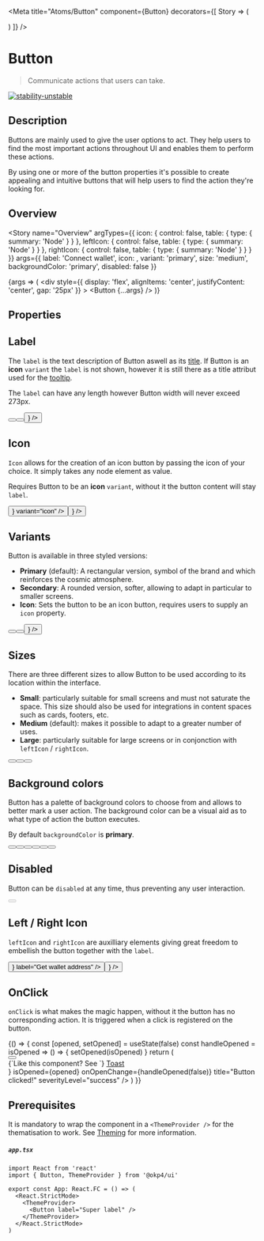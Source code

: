 
<Meta
  title="Atoms/Button"
  component={Button}
  decorators={[
    Story => (
      <ThemeProvider>
        <div className="story-theme-switcher">
          <ThemeSwitcher />
        </div>
        <div className="component-story-main">
          <Story />
        </div>
      </ThemeProvider>
    )
  ]}
/>

# Button

> Communicate actions that users can take.

[![stability-unstable](https://img.shields.io/badge/stability-unstable-yellow.svg)](https://github.com/emersion/stability-badges#unstable)

## Description

Buttons are mainly used to give the user options to act. They help users to find
the most important actions throughout UI and enables them to perform these actions.

By using one or more of the button properties it's possible to create appealing and intuitive buttons
that will help users to find the action they're looking for.

## Overview

<Story
  name="Overview"
  argTypes={{
    icon: { control: false, table: { type: { summary: 'Node' } } },
    leftIcon: { control: false, table: { type: { summary: 'Node' } } },
    rightIcon: { control: false, table: { type: { summary: 'Node' } } }
  }}
  args={{
    label: 'Connect wallet',
    icon: <Icon name="wallet" size={22} />,
    variant: 'primary',
    size: 'medium',
    backgroundColor: 'primary',
    disabled: false
  }}
>
  {args => (
    <div
      style={{
        display: 'flex',
        alignItems: 'center',
        justifyContent: 'center',
        gap: '25px'
      }}
    >
      <Button {...args} />
    </div>
  )}
</Story>

## Properties

<ArgsTable story="Overview" />

## Label

The `label` is the text description of Button aswell as its [title](https://developer.mozilla.org/en-US/docs/Web/HTML/Global_attributes/title).
If Button is an **icon** `variant` the `label` is not shown, however it is still there as a title attribut used for the [tooltip](https://developer.mozilla.org/en-US/docs/Web/Accessibility/ARIA/Roles/Tooltip_Role).

The `label` can have any length however Button width will never exceed 273px.

<Canvas>
  <Story name="Label">
    <div
      style={{
        display: 'flex',
        alignItems: 'center',
        justifyContent: 'center',
        flexWrap: 'wrap',
        gap: '50px'
      }}
    >
      <Button label="Short label" />
      <Button label="Here is how the button acts when you have a long label" />
      <Button label="icon button" variant="icon" icon={<Icon name="profile" size={22} />} />
    </div>
  </Story>
</Canvas>

## Icon

`Icon` allows for the creation of an icon button by passing the icon of your choice. It simply takes any node element as value.

Requires Button to be an **icon** `variant`, without it the button content will stay `label`.

<Canvas>
  <Story name="Icon">
    <div
      style={{
        display: 'flex',
        alignItems: 'center',
        justifyContent: 'center',
        flexWrap: 'wrap',
        gap: '50px'
      }}
    >
      <Button label="icon button" icon={<Icon name="calendar" size={22} />} variant="icon" />
      <Button
        label="Icon passed without the icon variant"
        icon={<Icon name="calendar" size={22} />}
      />
    </div>
  </Story>
</Canvas>

## Variants

Button is available in three styled versions:

- **Primary** (default): A rectangular version, symbol of the brand and which reinforces the cosmic atmosphere.
- **Secondary**: A rounded version, softer, allowing to adapt in particular to smaller screens.
- **Icon**: Sets the button to be an icon button, requires users to supply an `icon` property.

<Canvas>
  <Story name="Variants">
    <div
      style={{
        display: 'flex',
        alignItems: 'center',
        justifyContent: 'center',
        flexWrap: 'wrap',
        gap: '50px'
      }}
    >
      <Button backgroundColor="primary" variant="primary" label="Primary" size="medium" />
      <Button backgroundColor="primary" variant="secondary" label="Secondary" size="medium" />
      <Button
        backgroundColor="primary"
        variant="icon"
        label="Icon"
        size="medium"
        icon={<Icon name="wallet" size={22} />}
      />
    </div>
  </Story>
</Canvas>

## Sizes

There are three different sizes to allow Button to be used according to its location within the interface.

- **Small**: particularly suitable for small screens and must not saturate the space. This size should also be used for integrations in content spaces such as cards, footers, etc.
- **Medium** (default): makes it possible to adapt to a greater number of uses.
- **Large**: particularly suitable for large screens or in conjonction with `leftIcon` / `rightIcon`.

<Canvas>
  <Story name="Sizes">
    <div
      style={{
        display: 'flex',
        alignItems: 'center',
        justifyContent: 'center',
        flexWrap: 'wrap',
        gap: '50px'
      }}
    >
      <Button backgroundColor="primary" variant="primary" label="Small" size="small" />
      <Button backgroundColor="primary" variant="primary" label="Medium" size="medium" />
      <Button backgroundColor="primary" variant="primary" label="Large" size="large" />
    </div>
  </Story>
</Canvas>

## Background colors

Button has a palette of background colors to choose from and allows to better mark a user action.
The background color can be a visual aid as to what type of action the button executes.

By default `backgroundColor` is **primary**.

<Canvas>
  <Story name="Background colors">
    <div
      style={{
        display: 'flex',
        justifyContent: 'center',
        gap: '25px',
        flexWrap: 'wrap'
      }}
    >
      <Button backgroundColor="primary" variant="primary" label="Primary" size="medium" />
      <Button backgroundColor="secondary" variant="primary" label="Secondary" size="medium" />
      <Button backgroundColor="success" variant="primary" label="Success" size="medium" />
      <Button backgroundColor="error" variant="primary" label="Error" size="medium" />
      <Button backgroundColor="warning" variant="primary" label="Warning" size="medium" />
      <Button backgroundColor="info" variant="primary" label="Info" size="medium" />
    </div>
  </Story>
</Canvas>

## Disabled

Button can be `disabled` at any time, thus preventing any user interaction.

<Canvas>
  <Story name="Disabled">
    <div
      style={{
        display: 'flex',
        justifyContent: 'center'
      }}
    >
      <Button disabled variant="primary" label="I'm disabled" size="medium" />
    </div>
  </Story>
</Canvas>

## Left / Right Icon

`leftIcon` and `rightIcon` are auxilliary elements giving great freedom to embellish the button
together with the `label`.

<Canvas>
  <Story name="Left / Right Icon">
    <div
      style={{
        display: 'flex',
        justifyContent: 'center',
        flexWrap: 'wrap',
        gap: '50px'
      }}
    >
      <Button leftIcon={<Icon name="wallet" size={22} />} label="Get wallet address" />
      <Button label="Add wallet" rightIcon={<Icon name="add" size={22} />} />
    </div>
  </Story>
</Canvas>

## OnClick

`onClick` is what makes the magic happen, without it the button has no corresponding action.
It is triggered when a click is registered on the button.

<Canvas>
  <Story name="OnClick">
    {() => {
      const [opened, setOpened] = useState(false)
      const handleOpened = isOpened => () => {
        setOpened(isOpened)
      }
      return (
        <div>
          <div
            style={{
              display: 'flex',
              justifyContent: 'center'
            }}
          >
            <Button label="Click me!" onClick={handleOpened(true)} />
          </div>
          <Toast
            description={
              <div style={{ display: 'flex', flexDirection: 'column' }}>
                <Typography color="highlighted-text" fontSize="small" fontWeight="light">
                  {`Like this component? See `}
                  <Typography color="highlighted-text" fontSize="small" fontWeight="bold">
                    <a
                      href="/?path=/docs/atoms-toast--overview"
                      rel="author noreferrer"
                      target="_blank"
                      style={{ color: 'inherit' }}
                    >
                      Toast
                    </a>
                  </Typography>
                </Typography>
              </div>
            }
            isOpened={opened}
            onOpenChange={handleOpened(false)}
            title="Button clicked!"
            severityLevel="success"
          />
        </div>
      )
    }}
  </Story>
</Canvas>

## Prerequisites

It is mandatory to wrap the component in a `<ThemeProvider />` for the thematisation to work.
See <a href="?path=/docs/atoms-brand-identity-theming--theming">Theming</a> for more information.

##### **`app.tsx`**

```tsx
import React from 'react'
import { Button, ThemeProvider } from '@okp4/ui'

export const App: React.FC = () => (
  <React.StrictMode>
    <ThemeProvider>
      <Button label="Super label" />
    </ThemeProvider>
  </React.StrictMode>
)
```

